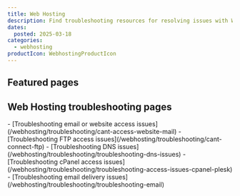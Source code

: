 ```yaml
---
title: Web Hosting
description: Find troubleshooting resources for resolving issues with Web Hosting.
dates:
  posted: 2025-03-18
categories:
  - webhosting
productIcon: WebhostingProductIcon
---
```


<ProductHeader
  productName="Web Hosting Troubleshooting"
  productLogo="webHosting"
  description="Learn how to fix common issues with Web Hosting on Scaleway."
/>

## Featured pages

<Grid>
    <Card
      title="Troubleshooting email or website access issues"
      description="This page helps you troubleshoot email or website issues in Web Hosting."
      url="/webhosting/troubleshooting/cant-access-website-mail/"
      label="See more"
    />
    <Card
      title="Troubleshooting FTP access issues"
      description="This page helps you troubleshoot FTP access issues in Web Hosting."
      url="/webhosting/troubleshooting/cant-connect-ftp/"
      label="See more"
    />
    <Card
      title="Troubleshooting DNS issues"
      description="This page helps you troubleshoot DNS issues in Web Hosting."
      url="/webhosting/troubleshooting/troubleshooting-dns-issues/"
      label="See more"
    />
</Grid>
<Grid>
    <Card
      title="Troubleshooting cPanel access issues"
      description="This page helps you troubleshoot cPanel access issues in Web Hosting."
      url="/webhosting/troubleshooting/troubleshooting-access-issues-cpanel-plesk/"
      label="See more"
    />
    <Card
      title="Troubleshooting email delivery issues"
      description="This page helps you troubleshoot email delivery issues in Web Hosting."
      url="/webhosting/troubleshooting/troubleshooting-email/"
      label="See more"
    />
</Grid>


## Web Hosting troubleshooting pages

<LinksList>
  - [Troubleshooting email or website access issues](/webhosting/troubleshooting/cant-access-website-mail)
  - [Troubleshooting FTP access issues](/webhosting/troubleshooting/cant-connect-ftp)
  - [Troubleshooting DNS issues](/webhosting/troubleshooting/troubleshooting-dns-issues)
  - [Troubleshooting cPanel access issues](/webhosting/troubleshooting/troubleshooting-access-issues-cpanel-plesk)
  - [Troubleshooting email delivery issues](/webhosting/troubleshooting/troubleshooting-email)
</LinksList>
